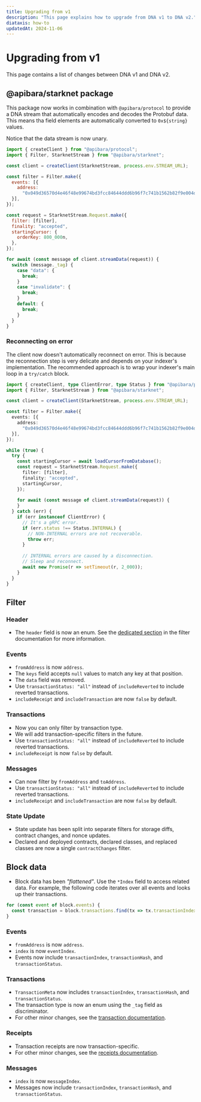 ```yaml
---
title: Upgrading from v1
description: "This page explains how to upgrade from DNA v1 to DNA v2."
diataxis: how-to
updatedAt: 2024-11-06
---
```


# Upgrading from v1

This page contains a list of changes between DNA v1 and DNA v2.

## @apibara/starknet package

This package now works in combination with `@apibara/protocol` to provide a DNA stream
that automatically encodes and decodes the Protobuf data. This means tha field elements
are automatically converted to `0x${string}` values.

Notice that the data stream is now unary.

```js
import { createClient } from "@apibara/protocol";
import { Filter, StarknetStream } from "@apibara/starknet";

const client = createClient(StarknetStream, process.env.STREAM_URL);

const filter = Filter.make({
  events: [{
    address:
      "0x049d36570d4e46f48e99674bd3fcc84644ddd6b96f7c741b1562b82f9e004dc7",
  }],
});

const request = StarknetStream.Request.make({
  filter: [filter],
  finality: "accepted",
  startingCursor: {
    orderKey: 800_000n,
  },
});

for await (const message of client.streamData(request)) {
  switch (message._tag) {
    case "data": {
      break;
    }
    case "invalidate": {
      break;
    }
    default: {
      break;
    }
  }
}
```

### Reconnecting on error

The client now doesn't automatically reconnect on error. This is because the reconnection step
is very delicate and depends on your indexer's implementation.
The recommended approach is to wrap your indexer's main loop in a `try/catch` block.

```ts
import { createClient, type ClientError, type Status } from "@apibara/protocol";
import { Filter, StarknetStream } from "@apibara/starknet";

const client = createClient(StarknetStream, process.env.STREAM_URL);

const filter = Filter.make({
  events: [{
    address:
      "0x049d36570d4e46f48e99674bd3fcc84644ddd6b96f7c741b1562b82f9e004dc7",
  }],
});

while (true) {
  try {
    const startingCursor = await loadCursorFromDatabase();
    const request = StarknetStream.Request.make({
      filter: [filter],
      finality: "accepted",
      startingCursor,
    });
  
    for await (const message of client.streamData(request)) {
    }
  } catch (err) {
    if (err instanceof ClientError) {
      // It's a gRPC error.
      if (err.status !== Status.INTERNAL) {
        // NON-INTERNAL errors are not recoverable.
        throw err;
      }
  
      // INTERNAL errors are caused by a disconnection.
      // Sleep and reconnect.
      await new Promise(r => setTimeout(r, 2_000));
    }
  }
}
```

## Filter

### Header

 - The `header` field is now an enum. See the [dedicated section](/docs/v2/networks/starknet/filter#header)
in the filter documentation for more information.

### Events

 - `fromAddress` is now `address`.
 - The `keys` field accepts `null` values to match any key at that position.
 - The `data` field was removed.
 - Use `transactionStatus: "all"` instead of `includeReverted` to include reverted transactions.
 - `includeReceipt` and `includeTransaction` are now `false` by default.

### Transactions

 - Now you can only filter by transaction type.
 - We will add transaction-specific filters in the future.
 - Use `transactionStatus: "all"` instead of `includeReverted` to include reverted transactions.
 - `includeReceipt` is now `false` by default.

### Messages

 - Can now filter by `fromAddress` and `toAddress`.
 - Use `transactionStatus: "all"` instead of `includeReverted` to include reverted transactions.
 - `includeReceipt` and `includeTransaction` are now `false` by default.

### State Update
 
 - State update has been split into separate filters for storage diffs, contract
   changes, and nonce updates.
 - Declared and deployed contracts, declared classes, and replaced classes are now
   a single `contractChanges` filter.

## Block data

 - Block data has been _"flattened"_. Use the `*Index` field to access related data.
   For example, the following code iterates over all events and looks up their
   transactions.

```js
for (const event of block.events) {
  const transaction = block.transactions.find(tx => tx.transactionIndex === event.transactionIndex);
}
```

### Events

 - `fromAddress` is now `address`.
 - `index` is now `eventIndex`.
 - Events now include `transactionIndex`, `transactionHash`, and `transactionStatus`.

### Transactions

 - `TransactionMeta` now includes `transactionIndex`, `transactionHash`, and `transactionStatus`.
 - The transaction type is now an enum using the `_tag` field as discriminator.
 - For other minor changes, see the [transaction documentation](/docs/v2/networks/starknet/data#transaction).

### Receipts

 - Transaction receipts are now transaction-specific.
 - For other minor changes, see the [receipts documentation](/docs/v2/networks/starknet/data#transaction-receipt).

### Messages

 - `index` is now `messageIndex`.
 - Messages now include `transactionIndex`, `transactionHash`, and `transactionStatus`.

